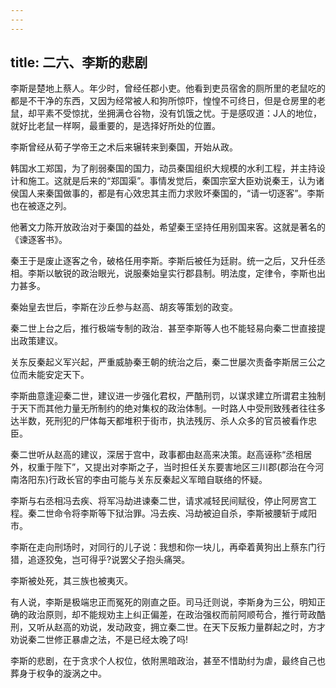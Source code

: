 ```yaml
---
---
---
```

title: 二六、李斯的悲剧
---



李斯是楚地上蔡人。年少时，曾经任郡小吏。他看到吏员宿舍的厕所里的老鼠吃的都是不干净的东西，又因为经常被人和狗所惊吓，惶惶不可终日，但是仓房里的老鼠，却平素不受惊扰，坐拥满仓谷物，没有饥饿之忧。于是感叹道：J人的地位，就好比老鼠一样啊，最重要的，是选择好所处的位置。

李斯曾经从荀子学帝王之术后来辗转来到秦国，开始从政。

韩国水工郑国，为了削弱秦国的国力，动员秦国组织大规模的水利工程，并主持设计和施工。这就是后来的“郑国渠”。事情发觉后，秦国宗室大臣劝说秦王，认为诸侯国人来秦国做事的，都是有心效忠其主而力求败坏秦国的，“请一切逐客”。李斯也在被逐之列。

他著文力陈开放政治对于秦国的益处，希望秦王坚持任用别国来客。这就是著名的《谏逐客书》。

秦王于是废止逐客之令，破格任用李斯。李斯后被任为廷尉。统一之后，又升任丞相。李斯以敏锐的政治眼光，说服秦始皇实行郡县制。明法度，定律令，李斯也出力甚多。

秦始皇去世后，李斯在沙丘参与赵高、胡亥等策划的政变。

秦二世上台之后，推行极端专制的政治．甚至李斯等人也不能轻易向秦二世直接提出政策建议。

关东反秦起义军兴起，严重威胁秦王朝的统治之后，秦二世屡次责备李斯居三公之位而未能安定天下。

李斯曲意逢迎秦二世，建议进一步强化君权，严酷刑罚，以谋求建立所谓君主独制于天下而其他力量无所制约的绝对集权的政治体制。一时路人中受刑致残者往往多达半数，死刑犯的尸体每天都堆积于街市，执法残厉、杀人众多的官员被看作忠臣。

秦二世听从赵高的建议，深居于宫中，政事都由赵高来决策。赵高诬称“丞相居外，权重于陛下”，又提出对李斯之子，当时担任关东要害地区三川郡(郡治在今河南洛阳东)行政长官的李由可能与关东反秦起义军暗自联络的怀疑。

李斯与右丞相冯去疾、将军冯劫进谏秦二世，请求减轻民间赋役，停止阿房宫工程。秦二世命令将李斯等下狱治罪。冯去疾、冯劫被迫自杀，李斯被腰斩于咸阳市。

李斯在走向刑场时，对同行的儿子说：我想和你一块儿，再牵着黄狗出上蔡东门行猎，追逐狡兔，岂可得乎?说罢父子抱头痛哭。

李斯被处死，其三族也被夷灭。

有人说，李斯是极端忠正而冤死的刚直之臣。司马迁则说，李斯身为三公，明知正确的政治原则，却不能规劝主上纠正偏差，在政治强权而前阿顺苟合，推行苛政酷刑，又听从赵高的劝说，发动政变，拥立秦二世。在天下反叛力量群起之时，方才劝说秦二世修正暴虐之法，不是已经太晚了吗!

李斯的悲剧，在于贪求个人权位，依附黑暗政治，甚至不惜助纣为虐，最终自己也葬身于权争的漩涡之中。